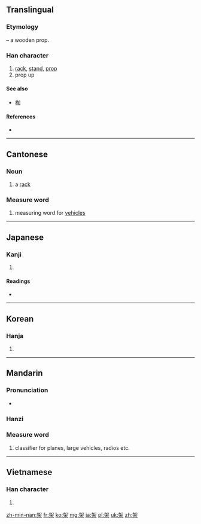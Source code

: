==Translingual==
{{stroke order|strokes=9}}

===Etymology===
{{Han compound|加|木|t2=tree, wood|ls=psc|c1=p|c2=s}} – a wooden prop.

===Han character===
{{Han char|rn=75|rad=木|as=05|sn=9|four=4690<sub>4</sub>|canj=大口木 (KRD)}}

# [[rack]], [[stand]], [[prop]]
# prop up

====See also====
* [[枷]] <!-- same components, different arrangement -->

====References====
* {{Han ref|kx=0517.100|dkj=14586|dj=0905.070|hdz=21190.070|uh=67B6|ud=26550|bh=AC5B|bd=44123}}

----

==Cantonese==

===Noun===
{{yue-noun|ts|jyut=gaa2|y=ga2|mw=個|rs=木05}}

# a [[rack]]

===Measure word===
{{yue-hanzi|jyut=gaa3|y=ga3}}

# measuring word for [[vehicles]]

----

==Japanese==

===Kanji===
{{ja-kanji|grade=c|rs=木05}}

# {{defn|lang=ja|sort=木05}}

====Readings====
* {{ja-readings|on=[[か]] (ka)|kun=[[かける]] (kakeru), [[たな]] (tana), [[かかる]] (kakaru)}}

----

==Korean==

===Hanja===
{{ko-hanja|hangeul=가|eumhun=|rv=ga|mr=ka|y=ka}}

# {{defn|lang=ko|sort=木05}}

----

==Mandarin==

===Pronunciation===
* {{audio|Zh-jià.ogg|Audio}}

===Hanzi===
{{cmn-hanzi|pin=[[jià]] ([[jia4]])|wg=chia<sup>4</sup>}}

===Measure word===
{{rfc-header|Measure word|lang=cmn}}
{{cmn-mw|ts|pin=jià|pint=jia4|rs=木05}}

# classifier for planes, large vehicles, radios etc.

----

==Vietnamese==

===Han character===
{{vi-hantu|[[giá]], [[dứa]], [[gá]], [[rớ]]|rs=木05}}

# {{defn|lang=vi|sort=木05}}

[[zh-min-nan:架]]
[[fr:架]]
[[ko:架]]
[[mg:架]]
[[ja:架]]
[[pl:架]]
[[uk:架]]
[[zh:架]]